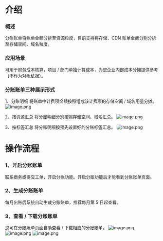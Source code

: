 # 介绍
### 概述
分账账单将账单金额分拆至资源粒度，目前支持将存储、CDN 账单金额分别分拆至存储空间、域名粒度。

### 应用场景
可用于财务成本核算，项目 / 部门单独计算成本，为您企业内部成本分摊提供参考（不作为对账依据）。

### 分账账单三种展示形式
1、分账明细
将账单中计费项金额按照组成该计费项的存储空间 / 域名用量分摊。
![image.png](https://dn-odum9helk.qbox.me/Foitrag8OcO4poKmgkOnagncP7vv)

2、按资源汇总
将分账明细分别按照存储空间、域名汇总。
![image.png](https://dn-odum9helk.qbox.me/FnZ3_CZphmE-KfSNFos9PxDUCJzk)

3、按标签汇总
将分账明细按预先设置好的分账标签汇总。
![image.png](https://dn-odum9helk.qbox.me/FncCtLGh_qjMTFVj2H0eJzsXFPdI)

# 操作流程
### 1、开启分账账单
联系商务或提交工单，开启分账功能。开启分账功能后才能看到分账账单页面。
### 2、生成分账账单
每月出账后系统自动生成分账账单，推荐每月第 5 日起查看。
### 3、查看 / 下载分账账单
您可在分账账单页面自助查看 / 下载相应的分账账单。
![image.png](https://dn-odum9helk.qbox.me/FhKRHbl0t60qyJvoFtspcUNlhaFS)
![image.png](https://dn-odum9helk.qbox.me/Ft6brt2yr0p_UH9uWeGbRwK6TvI3)
![image.png](https://dn-odum9helk.qbox.me/Fk3C77L5cjQE1vsI40XVDDWfiSWm)

